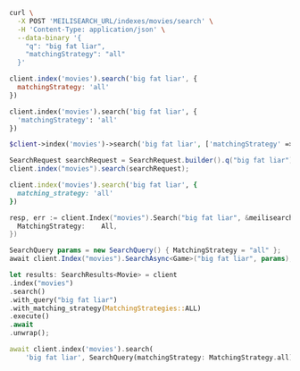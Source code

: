 <CodeGroup>

```bash cURL
curl \
  -X POST 'MEILISEARCH_URL/indexes/movies/search' \
  -H 'Content-Type: application/json' \
  --data-binary '{
    "q": "big fat liar",
    "matchingStrategy": "all"
  }'
```


```javascript JS
client.index('movies').search('big fat liar', {
  matchingStrategy: 'all'
})
```


```python Python
client.index('movies').search('big fat liar', {
  'matchingStrategy': 'all'
})
```


```php PHP
$client->index('movies')->search('big fat liar', ['matchingStrategy' => 'all']);
```


```java Java
SearchRequest searchRequest = SearchRequest.builder().q("big fat liar").matchingStrategy(MatchingStrategy.ALL).build();
client.index("movies").search(searchRequest);
```


```ruby Ruby
client.index('movies').search('big fat liar', {
  matching_strategy: 'all'
})
```


```go Go
resp, err := client.Index("movies").Search("big fat liar", &meilisearch.SearchRequest{
  MatchingStrategy:    All,
})
```


```csharp C#
SearchQuery params = new SearchQuery() { MatchingStrategy = "all" };
await client.Index("movies").SearchAsync<Game>("big fat liar", params);
```


```rust Rust
let results: SearchResults<Movie> = client
.index("movies")
.search()
.with_query("big fat liar")
.with_matching_strategy(MatchingStrategies::ALL)
.execute()
.await
.unwrap();
```


```dart Dart
await client.index('movies').search(
    'big fat liar', SearchQuery(matchingStrategy: MatchingStrategy.all));
```

</CodeGroup>
